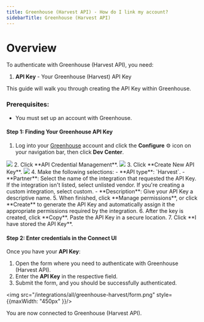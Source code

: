 ```yaml
---
title: Greenhouse (Harvest API) - How do I link my account?
sidebarTitle: Greenhouse (Harvest API)
---
```



# Overview

To authenticate with Greenhouse (Harvest API), you need:
1. **API Key** - Your Greenhouse (Harvest) API Key

This guide will walk you through creating the API Key within Greenhouse.

### Prerequisites:

- You must set up an account with Greenhouse.

#### Step 1: Finding Your Greenhouse API Key

1. Log into your [Greenhouse](https://app.greenhouse.io/users/sign_in) account and click the **Configure** ⚙️ icon on your navigation bar, then click **Dev Center**.
<img src="/integrations/all/greenhouse-basic/greenhouse_1.png" />
2. Click **API Credential Management**.
<img src="/integrations/all/greenhouse-basic/greenhouse_2.png" />
3. Click **Create New API Key**.
<img src="/integrations/all/greenhouse-basic/greenhouse_3.png" />
4. Make the following selections:
    - **API type**: `Harvest`.
    - **Partner**: Select the name of the integration that requested the API Key. If the integration isn't listed, select unlisted vendor. If you're creating a custom integration, select custom.
    - **Description**: Give your API Key a descriptive name.
5. When finished, click **Manage permissions**, or click **Create** to generate the API Key and automatically assign it the appropriate permissions required by the integration.
6. After the key is created, click **Copy**. Paste the API Key in a secure location.
7. Click **I have stored the API Key**.

#### Step 2: Enter credentials in the Connect UI

Once you have your **API Key**:
1. Open the form where you need to authenticate with Greenhouse (Harvest API).
2. Enter the **API Key** in the respective field.
3. Submit the form, and you should be successfully authenticated.


<img src="/integrations/all/greenhouse-harvest/form.png" style={{maxWidth: "450px" }}/>

You are now connected to Greenhouse (Harvest API).
